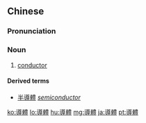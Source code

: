 {{also|导体}}
==Chinese==
{{zh-forms|s=导体}}

===Pronunciation===
{{zh-pron
|m=dǎotǐ
|c=dou6 tai2
|cat=n
}}

===Noun===
{{zh-noun}}

# {{lb|zh|Advanced Mandarin}} [[conductor]]

====Derived terms====
* [[半導體]] ''[[semiconductor]]''

[[ko:導體]]
[[lo:導體]]
[[hu:導體]]
[[mg:導體]]
[[ja:導體]]
[[pt:導體]]